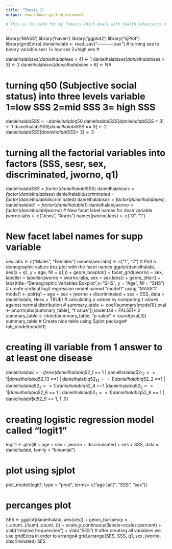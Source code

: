 ```yaml
---
title: "Thesis_2"
output: rmarkdown::github_document

# This is The code for my Theasis which deals with health behaviours of Jews and Arabs in Israel (Reach me for the work itself).
---
```

library('MASS')
library('haven')
library('ggplot2')
library("sjPlot")
library(gridExtra)
danielhalabi <- read_sav("-----------.sav")
# turning ses to binary variable sesr 1= low ses 2=high ses #

danielhalabi$ses[danielhalabi$ses < 4] <- 1
 danielhalabi$ses[danielhalabi$ses > 3] <- 2
danielhalabi$ses[danielhalabi$ses > 6] <- NA


# turning q50 (Subjective social status) into three levels variable 1=low SSS 2=mid SSS 3= high SSS#
danielhalabi$SSS <- danielhalabi$q50
 danielhalabi$SSS[danielhalabi$SSS < 3] <- 1
 danielhalabi$SSS[danielhalabi$SSS == 3] <- 2
 danielhalabi$SSS[danielhalabi$SSS> 3] <- 3

# turning all the factorial variables into factors (SSS, sesr, sex, discriminated, jworno, q1)#
 danielhalabi$SSS = factor(danielhalabi$SSS)
 danielhalabi$ses = factor(danielhalabi$ses)
 danielhalabi$discriminated = factor(danielhalabi$discriminated)
 danielhalabi$sex = factor(danielhalabi$sex)
 danielhalabi$q1 = factor(danielhalabi$q1)
danielhalabi$jworno = factor(danielhalabi$jworno)
# New facet label names for dose variable
jworno.labs <- c("Jews", "Arabs")
names(jworno.labs) <- c("0", "1")

# New facet label names for supp variable
sex.labs <- c("Males", "Females")
names(sex.labs) <- c("1", "2")
# Plot a demographic values boz plot with the facet names
ggplot(danielhalabi, aes(x = q1, y = age, fill = q1,)) + geom_boxplot() + 
facet_grid(jworno ~ sex, labeller = labeller(jworno = jworno.labs, sex = sex.labs))  + geom_jitter() +
labs(title="Demographic Variables Boxplot",x="SHS", y = "Age", fill = "SHS")
# create oridinal logit regression model named "model1" using "MASS"#
model1 <- polr(q1 ~ age + sex + jworno + discriminated + ses + SSS, data = danielhalabi, Hess = TRUE) 
# calculating p values by comparing t values against normal distribution #
 summary_table <- coef(summary(model1))
 pval <- pnorm(abs(summary_table[, "t value"]),lower.tail = FALSE)* 2
 summary_table <- cbind(summary_table, "p value" = round(pval,3))
 summary_table
# Create nice table using Sjplot package# 
tab_model(model1)

# creating ill variable from 1 answer to at least one disease #
danielhalabi$ill <- ifelse(danielhalabi$q52_1 == 1 | danielhalabi$q52_12 == 1 | danielhalabi$q52_13 ==1 | danielhalabi$q52_14 == 1 | danielhalabi$q52_2 ==1 | danielhalabi$q52_3 == 1 | danielhalabi$q52_4 ==1 |danielhalabi$q52_5 == 1 | danielhalabi$q52_6 == 1 | danielhalabi$q52_7 == 1 | danielhalabi$q52_8 == 1 | danielhalabi$q52_9 == 1, 1 ,0)

# creating logistic regression model called "logit1"#
logit1 <- glm(ill ~ age + sex + jworno + discriminated + ses + SSS, data = danielhalabi, family = "binomial")

# plot using sjplot
plot_model(logit1, type = "pred", terms= c("age [all]", "SSS", "sex"))

# percanges plot#
SES <- ggplot(danielhalabi, aes(ses)) +
                             geom_bar(aes(y = (..count..)/sum(..count..))) + 
                            scale_y_continuous(labels=scales::percent) +
                            ylab("relative frequencies") +
                            xlab("SES")
# after creating all variables we use gridExtra in order to arrange#
grid.arrange(SES, SSS, q1, sex, jworno, discriminated)
SES
